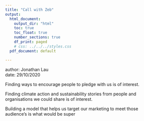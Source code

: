 ```yaml
---
title: "Call with Zeb"
output:
  html_document:
    output_dir: "html"
    toc: true
    toc_float: true
    number_sections: true
    df_print: paged
    # css: ../../../styles.css
  pdf_document: default

---
```


<div>
  author: Jonathan Lau<br>
  date: 29/10/2020<br>
</div>

Finding ways to encourage people to pledge with us is of interest.

Finding climate action and sustainability stories from people and organisations we could share is of interest.

Building a model that helps us target our marketing to meet those audience's is what would be super
